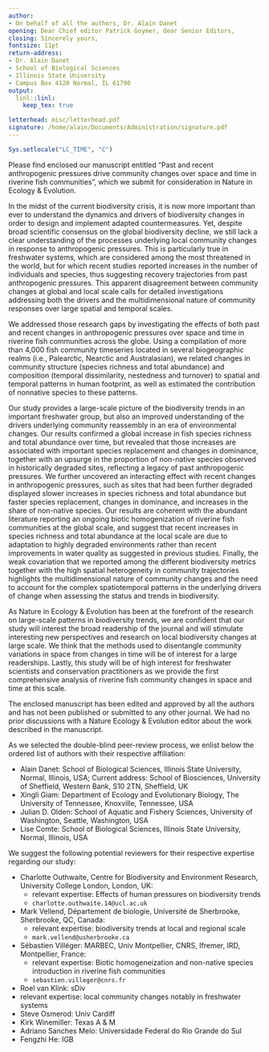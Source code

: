 ```yaml
---
author:
- On behalf of all the authors, Dr. Alain Danet
opening: Dear Chief editor Patrick Goymer, dear Senior Editors,
closing: Sincerely yours,
fontsize: 11pt
return-address:
- Dr. Alain Danet
- School of Biological Sciences
- Illinois State University
- Campus Box 4120 Normal, IL 61790
output:
  linl::linl:
    keep_tex: true

letterhead: misc/letterhead.pdf
signature: /home/alain/Documents/Administration/signature.pdf
---
```


```r
Sys.setlocale("LC_TIME", "C")
```


Please find enclosed our manuscript entitled “Past and recent anthropogenic
pressures drive community changes over space and time in riverine fish
communities”, which we submit for consideration in Nature in Ecology &
Evolution.

In the midst of the current biodiversity crisis, it is now more important than
ever to understand the dynamics and drivers of biodiversity changes in order to
design and implement adapted countermeasures. Yet, despite broad scientific
consensus on the global biodiversity decline, we still lack a clear
understanding of the processes underlying local community changes in response to
anthropogenic pressures. This is particularly true in freshwater systems, which
are considered among the most threatened in the world, but for which recent
studies reported increases in the number of individuals and species, thus
suggesting recovery trajectories from past anthropogenic pressures. This
apparent disagreement between community changes at global and local scale calls
for detailed investigations addressing both the drivers and the multidimensional
nature of community responses over large spatial and temporal scales.

We addressed those research gaps by investigating the effects of both past and
recent changes in anthropogenic pressures over space and time in riverine fish
communities across the globe. Using a compilation of more than 4,000 fish
community timeseries located in several biogeographic realms (i.e., Palearctic,
Nearctic and Australasian), we related changes in community structure (species
richness and total abundance) and composition (temporal dissimilarity,
nestedness and turnover) to spatial and temporal patterns in human footprint, as
well as estimated the contribution of nonnative species to these patterns.

Our study provides a large-scale picture of the biodiversity trends in an
important freshwater group, but also an improved understanding of the drivers
underlying community reassembly in an era of environmental changes. Our results
confirmed a global increase in fish species richness and total abundance over
time, but revealed that those increases are associated with important species
replacement and changes in dominance, together with an upsurge in the proportion
of non-native species observed in historically degraded sites, reflecting a
legacy of past anthropogenic pressures. We further uncovered an interacting
effect with recent changes in anthropogenic pressures, such as sites that had
been further degraded displayed slower increases in species richness and total
abundance but faster species replacement, changes in dominance, and increases in
the share of non-native species. Our results are coherent with the abundant
literature reporting an ongoing biotic homogenization of riverine fish
communities at the global scale, and suggest that recent increases in species
richness and total abundance at the local scale are due to adaptation to highly
degraded environments rather than recent improvements in water quality as
suggested in previous studies. Finally, the weak covariation that we reported
among the different biodiversity metrics together with the high spatial
heterogeneity in community trajectories highlights the multidimensional nature
of community changes and the need to account for the complex spatiotemporal
patterns in the underlying drivers of change when assessing the status and
trends in biodiversity.

As Nature in Ecology & Evolution has been at the forefront of the research on
large-scale patterns in biodiversity trends, we are confident that our study
will interest the broad readership of the journal and will stimulate interesting
new perspectives and research on local biodiversity changes at large scale. We
think that the methods used to disentangle community variations in space from
changes in time will be of interest for a large readerships. Lastly, this study
will be of high interest for freshwater scientists and conservation
practitioners as we provide the first comprehensive analysis of riverine fish
community changes in space and time at this scale.

The enclosed manuscript has been edited and approved by all the authors and has
not been published or submitted to any other journal. We had no prior
discussions with a Nature Ecology & Evolution editor about the work described in
the manuscript.

As we selected the double-blind peer-review process, we enlist below the ordered list
of authors with their respective affiliation:

- Alain Danet: School of Biological Sciences, Illinois State University, Normal,
  Illinois, USA; Current address: School of Biosciences, University of Sheffield, Western Bank,
  S10 2TN, Sheffield, UK
- Xingli Giam: Department of Ecology and Evolutionary Biology, The University of
  Tennessee, Knoxville, Tennessee, USA
- Julian D. Olden: School of Aquatic and Fishery Sciences, University of
  Washington, Seattle, Washington, USA
- Lise Comte: School of Biological Sciences, Illinois State University, Normal,
  Illinois, USA

We suggest the following potential reviewers for their respective expertise regarding our
study:

- Charlotte Outhwaite, Centre for Biodiversity and Environment Research,
  University College London, London, UK:
  - relevant expertise: Effects of human pressures on biodiversity trends
  - `charlotte.outhwaite.14@ucl.ac.uk`
- Mark Vellend, Département de biologie, Université de Sherbrooke, Sherbrooke, QC, Canada:
  - relevant expertise: biodiversity trends at local and regional scale
  - `mark.vellend@usherbrooke.ca`
- Sébastien Villéger: MARBEC, Univ Montpellier, CNRS, Ifremer, IRD, Montpellier, France:
  - relevant expertise: Biotic homogeneization and non-native species introduction in riverine fish communities
  - `sebastien.villeger@cnrs.fr`
-  Roel van Klink: sDiv
  - relevant expertise: local community changes notably in freshwater systems
- Steve Osmerod: Univ Cardiff
- Kirk Winemiller: Texas A & M
- Adriano Sanches Melo: Universidade Federal do Rio Grande do Sul
- Fengzhi He: IGB

